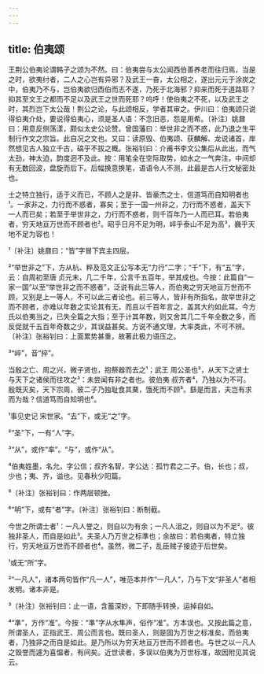 ```yaml
---
---
---
```

title: 伯夷颂
---







王荆公伯夷论谓韩子之颂为不然。曰：伯夷尝与太公闻西伯善养老而往归焉，当是之时，欲夷纣者，二人之心岂有异邪？及武王一奋，太公相之，遂出元元于涂炭之中，伯夷乃不与，岂伯夷欲归西伯而志不遂，乃死于北海邪？抑来而死于道路耶？抑其至文王之都而不足以及武王之世而死耶？呜呼！使伯夷之不死，以及武王之时，其烈岂下太公哉！荆公之论，与此颂相反，学者其审之。伊川曰：伯夷颂只说得伯夷介处，要说得伯夷心，须是圣人语：不念旧恶，怨是用希。〔补注〕姚鼐曰：用意反侧荡漾，颇似太史公论赞。曾国藩曰：举世非之而不惑，此乃退之生平制行作文之宗旨。此自况之文也。又曰：读原毁、伯夷颂、获麟解、龙说诸首，岸然想见古人独立千古，碻乎不拔之概。张裕钊曰：介甫书李文公集后从此出，而气太劲，神太迫，韵度迥不及此。按：用笔全在空际取势，如水之一气奔注，中间却有无数回波，盘旋而后下。后幅换意换笔，语语令人不测，此最是古人行文秘密处也。

士之特立独行，适于义而已，不顾人之是非、皆豪杰之士，信道笃而自知明者也¹。一家非之，力行而不惑者，寡矣；至于一国一州非之，力行而不惑者，盖天下一人而已矣；若至于举世非之，力行而不惑者，则千百年乃一人而已耳。若伯夷者，穷天地亘万世而不顾者也²。昭乎日月不足为明，崪乎泰山不足为高³，巍乎天地不足为容也！

¹〔补注〕姚鼐曰：“皆”字冒下宾主四层。

²“举世非之”下，方从杭、粹及范文正公写本无“力行”二字；“千”下，有“五”字，云：自周初至唐 贞元末，几二千年，公言千五百年，举其成也。今按：此篇自“一家一国”以至“举世非之而不惑者”，泛说有此三等人，而伯夷之穷天地亘万世而不顾，又别是上一等人，不可以此三者论也。前三等人，皆非有所指名，故举世非之而不顾者，亦难以年数之实论其有无，而且以千百年言之，盖其大约如此耳。今方氏以伯夷当之，已失全篇之大指；至于计其年数，则又舍其几二千年全数之多，而反促就千五百年奇数之少，其误益甚矣。方说不通文理，大率类此，不可不辨。〔补注〕张裕钊曰：上面累势甚重，故著此极力语压之。

³“崪”，音“捽”。

当殷之亡、周之兴，微子贤也，抱祭器而去之¹；武王 周公圣也²，从天下之贤士与天下之诸侯而往攻之³：未尝闻有非之者也。彼伯夷 叔齐者⁴，乃独以为不可。殷既灭矣，天下宗周，彼二子乃独耻食其粟，饿死而不顾⁵。繇是而言，夫岂有求而为哉？信道笃而自知明也⁶。

¹事见史记 宋世家。“去”下，或无“之”字。

²“圣”下，一有“人”字。

³“从”，或作“率”。“与”，或作“从”。

⁴伯夷姓墨，名允，字公信；叔齐名智，字公达：孤竹君之二子。伯，长也；叔，少也；夷、齐，谥也。见春秋少阳篇。

⁵〔补注〕张裕钊曰：作两层顿挫。

⁶“明”下，或有“者”字。〔补注〕张裕钊曰：断制截。

今世之所谓士者¹：一凡人誉之，则自以为有余；一凡人沮之，则自以为不足²。彼独非圣人，而自是如此³。夫圣人乃万世之标準也；余故曰：若伯夷者，特立独行，穷天地亘万世而不顾者也⁴。虽然，微二子，乱臣贼子接迹于后世矣。

¹或无“所”字。

²“一凡人”，诸本两句皆作“凡一人”，唯范本并作“一凡人”，乃与下文“非圣人”者相发明。诸本非是。

³〔补注〕张裕钊曰：止一语，含蓄深妙，下即随手转换，运掉自如。

⁴“準”，方作“准”。今按：“準”字从水隼声，俗作“准”。方本误也。又按此篇之意，所谓圣人，正指武王、周公而言也。既曰圣人，则是固为万世之标准矣，而伯夷者，乃独非之而自是如此。是乃所以为穷天地亘万世而不顾者也。与世之以一凡人之毁誉而遽为喜愠者，有间矣。近世读者，多误以伯夷为万世标准，故因附见其说云。